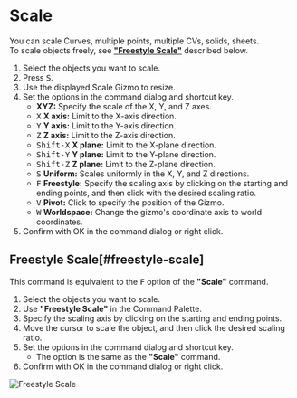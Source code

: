 
# Scale

<Reference shortcut="S" command="Scale" button="Left of Command Bar" />

You can scale Curves, multiple points, multiple CVs, solids, sheets.<br />
To scale objects freely, see [**"Freestyle Scale"**](#freestyle-scale) described below.

1. Select the objects you want to scale.
2. Press <kbd>S</kbd>.
3. Use the displayed Scale Gizmo to resize.
4. Set the options in the command dialog and shortcut key.
   - **XYZ:** Specify the scale of the X, Y, and Z axes.
   - <kbd>X</kbd> **X axis:** Limit to the X-axis direction.
   - <kbd>Y</kbd> **Y axis:** Limit to the Y-axis direction.
   - <kbd>Z</kbd> **Z axis:** Limit to the Z-axis direction.
   - <kbd>Shift-X</kbd> **X plane:** Limit to the X-plane direction.
   - <kbd>Shift-Y</kbd> **Y plane:** Limit to the Y-plane direction.
   - <kbd>Shift-Z</kbd> **Z plane:** Limit to the Z-plane direction.
   - <kbd>S</kbd> **Uniform:** Scales uniformly in the X, Y, and Z directions.
   - <kbd>F</kbd> **Freestyle:** Specify the scaling axis by clicking on the starting and ending points, and then click with the desired scaling ratio.
   - <kbd>V</kbd> **Pivot:** Click to specify the position of the Gizmo.
   - <kbd>W</kbd> **Worldspace:** Change the gizmo's coordinate axis to world coordinates.
4. Confirm with OK in the command dialog or right click. 

## Freestyle Scale[#freestyle-scale]

This command is equivalent to the <kbd>F</kbd> option of the **"Scale"** command.

1. Select the objects you want to scale.
2. Use **"Freestyle Scale"** in the Command Palette.
3. Specify the scaling axis by clicking on the starting and ending points.
4. Move the cursor to scale the object, and then click the desired scaling ratio.
5. Set the options in the command dialog and shortcut key.
   - The option is the same as the **"Scale"** command.
6. Confirm with OK in the command dialog or right click.

![Freestyle Scale](/img/freestyle-scale.gif)



